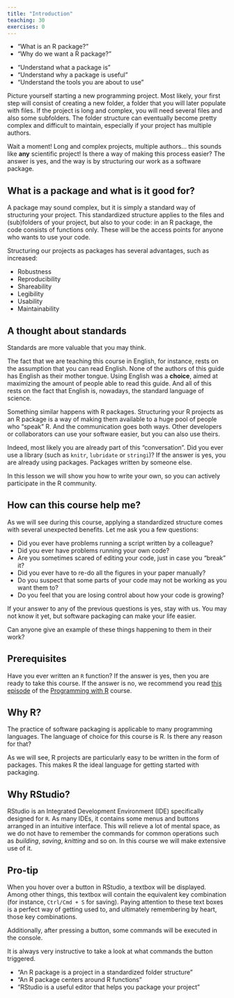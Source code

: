 ```yaml
---
title: "Introduction"
teaching: 30
exercises: 0
---
```


::: questions
- "What is an R package?"
- "Why do we want a R package?"
:::

::: objectives
- "Understand what a package is"
- "Understand why a package is useful"
- "Understand the tools you are about to use"
:::

Picture yourself starting a new programming project.
Most likely, your first step will consist of creating a new folder, a folder that you will later populate with files.
If the project is long and complex, you will need several files and also some subfolders.
The folder structure can eventually become pretty complex and difficult to maintain, especially if your project has multiple authors.

Wait a moment!
Long and complex projects, multiple authors... this sounds like **any** scientific project!
Is there a way of making this process easier?
The answer is yes, and the way is by structuring our work as a software package.

## What is a package and what is it good for?

A package may sound complex, but it is simply a standard way of structuring your project.
This standardized structure applies to the files and (sub)folders of your project, but also to your code:
in an R package, the code consists of functions only.
These will be the access points for anyone who wants to use your code.

Structuring our projects as packages has several advantages, such as increased:

- Robustness
- Reproducibility
- Shareability
- Legibility
- Usability
- Maintainability

::: callout
## A thought about standards
Standards are more valuable that you may think.

The fact that we are teaching this course in English, for instance, rests on the assumption that you can read English.
None of the authors of this guide has English as their mother tongue.
Using English was a **choice**, aimed at maximizing the amount of people able to read this guide.
And all of this rests on the fact that English is, nowadays, the standard language of science.

Something similar happens with R packages.
Structuring your R projects as an R package is a way of making them available to a huge pool of people who "speak" R.
And the communication goes both ways.
Other developers or collaborators can use your software easier, but you can also use theirs.

Indeed, most likely you are already part of this "conversation".
Did you ever use a library (such as `knitr`, `lubridate` or `stringi`)?
If the answer is yes, you are already using packages.
Packages written by someone else.

In this lesson we will show you how to write your own, so you can actively participate in the R community.
:::

::: discussion
## How can this course help me?
As we will see during this course, applying a standardized structure comes with several unexpected benefits.
Let me ask you a few questions:

- Did you ever have problems running a script written by a colleague?
- Did you ever have problems running your own code?
- Are you sometimes scared of editing your code, just in case you "break" it?
- Did you ever have to re-do all the figures in your paper manually?
- Do you suspect that some parts of your code may not be working as you want them to?
- Do you feel that you are losing control about how your code is growing?

If your answer to any of the previous questions is yes, stay with us.
You may not know it yet, but software packaging can make your life easier.

Can anyone give an example of these things happening to them in their work?
:::

## Prerequisites
Have you ever written an `R` function?
If the answer is yes, then you are ready to take this course.
If the answer is no, we recommend you read [this episode](https://swcarpentry.github.io/r-novice-inflammation/02-func-R/index.html) of the [Programming with R](https://swcarpentry.github.io/r-novice-inflammation/) course.

::: callout
## Why R?
The practice of software packaging is applicable to many programming languages.
The language of choice for this course is R.
Is there any reason for that?

As we will see, R projects are particularly easy to be written in the form of packages.
This makes R the ideal language for getting started with packaging.
:::

::: callout
## Why RStudio?
RStudio is an Integrated Development Environment (IDE) specifically designed for `R`.
As many IDEs, it contains some menus and buttons arranged in an intuitive interface.
This will relieve a lot of mental space, as we do not have to remember the commands for common operations such as _building_, _saving_, _knitting_ and so on.
In this course we will make extensive use of it.
:::

::: callout
## Pro-tip
When you hover over a button in RStudio, a textbox will be displayed. Among other things, this textbox will contain the equivalent key combination (for instance, `Ctrl/Cmd + S` for saving).
Paying attention to these text boxes is a perfect way of getting used to, and ultimately remembering by heart, those key combinations.

Additionally, after pressing a button, some commands will be executed in the console.

It is always very instructive to take a look at what commands the button triggered.
:::

::: keypoints
- "An R package is a project in a standardized folder structure"
- "An R package centers around R functions"
- "RStudio is a useful editor that helps you package your project"
:::
